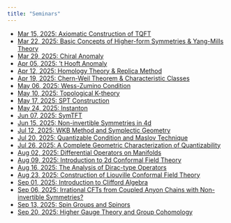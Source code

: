 ```yaml
---
title: "Seminars"
---
```


- [Mar 15, 2025: Axiomatic Construction of TQFT](mar-15-2025.qmd)   
- [Mar 22, 2025: Basic Concepts of Higher-form Symmetries & Yang-Mills Theory](mar-22-2025.qmd)  
- [Mar 29, 2025: Chiral Anomaly](mar-29-2025.qmd)  
- [Apr 05, 2025: 't Hooft Anomaly](apr-05-2025.qmd)   
- [Apr 12, 2025: Homology Theory & Replica Method](apr-12-2025.qmd)    
- [Apr 19, 2025: Chern-Weil Theorem & Characteristic Classes](apr-19-2025.qmd) 
- [May 06, 2025: Wess-Zumino Condition ](may-06-2025.qmd)  
- [May 10, 2025: Topological K-theory](may-10-2025.qmd)  
- [May 17, 2025: SPT Construction](may-17-2025.qmd)  
- [May 24, 2025: Instanton](may-24-2025.qmd)  
- [Jun 07, 2025: SymTFT](jun-07-2025.qmd)  
- [Jun 15, 2025: Non-invertible Symmetries in 4d](jun-15-2025.qmd)  
- [Jul 12, 2025: WKB Method and Symplectic Geometry](jul-12-2025.qmd)  
- [Jul 20, 2025: Quantizable Condition and Maslov Technique](jul-20-2025.qmd)
- [Jul 26, 2025: A Complete Geometric Characterization of Quantizability](jul-26-2025.qmd)
- [Aug 02, 2025: Differential Operators on Manifolds](aug-02-2025.qmd)
- [Aug 09, 2025: Introduction to 2d Conformal Field Theory](aug-09-2025.qmd)
- [Aug 16, 2025: The Analysis of Dirac-type Operators](aug-16-2025.qmd)
- [Aug 23, 2025: Construction of Liouville Conformal Field Theory](aug-23-2025.qmd)
- [Sep 01, 2025: Introduction to Clifford Algebra](sep-01-2025.qmd)
- [Sep 06, 2025: Irrational CFTs from Coupled Anyon Chains with Non-invertible Symmetries?](sep-06-2025.qmd)
- [Sep 13, 2025: Spin Groups and Spinors](sep-13-2025.qmd)
- [Sep 20, 2025: Higher Gauge Theory and Group Cohomology](sep-20-2025.qmd)